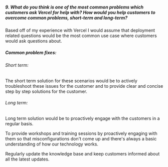 ##### 9. What do you think is one of the most common problems which customers ask Vercel for help with? How would you help customers to overcome common problems, short-term and long-term?

Based off of my experience with Vercel I would assume that deployment related questions would be the most common use case where customers would ask questions about.

##### Common problem fixes:
###### Short term:

The short term solution for these scenarios would be to actively troubleshoot these issues for the customer and to provide clear and concise step by step solutions for the customer.

###### Long term:

Long term solution would be to proactively engage with the customers in a regular basis. 

To provide workshops and training sessions by proactively engaging with them so that misconfigurations don't come up and there's always a basic understanding of how our technology works.

Regularly update the knowledge base and keep customers informed about all the latest updates.